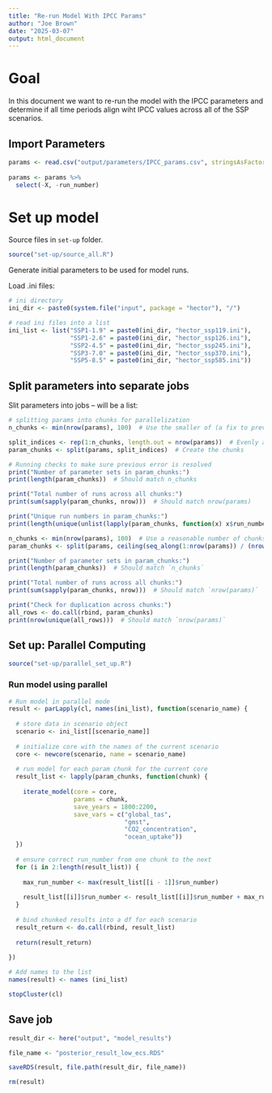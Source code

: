 ```yaml
---
title: "Re-run Model With IPCC Params"
author: "Joe Brown"
date: "2025-03-07"
output: html_document
---
```


# Goal

In this document we want to re-run the model with the IPCC parameters and determine if all time periods align wiht IPCC values across all of the SSP scenarios.

## Import Parameters

```r
params <- read.csv("output/parameters/IPCC_params.csv", stringsAsFactors = F)
  
params <- params %>% 
  select(-X, -run_number)

```

# Set up model

Source files in `set-up` folder.

```r
source("set-up/source_all.R")

```

Generate initial parameters to be used for model runs.

Load .ini files:
```r
# ini directory 
ini_dir <- paste0(system.file("input", package = "hector"), "/")

# read ini files into a list 
ini_list <- list("SSP1-1.9" = paste0(ini_dir, "hector_ssp119.ini"), 
                 "SSP1-2.6" = paste0(ini_dir, "hector_ssp126.ini"), 
                 "SSP2-4.5" = paste0(ini_dir, "hector_ssp245.ini"), 
                 "SSP3-7.0" = paste0(ini_dir, "hector_ssp370.ini"), 
                 "SSP5-8.5" = paste0(ini_dir, "hector_ssp585.ini"))

```

## Split parameters into separate jobs

Slit parameters into jobs -- will be a list:

```r
# splitting params into chunks for parallelization
n_chunks <- min(nrow(params), 100)  # Use the smaller of (a fix to previous error)

split_indices <- rep(1:n_chunks, length.out = nrow(params))  # Evenly assign runs to chunks
param_chunks <- split(params, split_indices)  # Create the chunks

# Running checks to make sure previous error is resolved
print("Number of parameter sets in param_chunks:")
print(length(param_chunks))  # Should match n_chunks

print("Total number of runs across all chunks:")
print(sum(sapply(param_chunks, nrow)))  # Should match nrow(params)

print("Unique run numbers in param_chunks:")
print(length(unique(unlist(lapply(param_chunks, function(x) x$run_number)))))  # Should match nrow(params)
```

```r
n_chunks <- min(nrow(params), 100)  # Use a reasonable number of chunks
param_chunks <- split(params, ceiling(seq_along(1:nrow(params)) / (nrow(params) / n_chunks)))

print("Number of parameter sets in param_chunks:")
print(length(param_chunks))  # Should match `n_chunks`

print("Total number of runs across all chunks:")
print(sum(sapply(param_chunks, nrow)))  # Should match `nrow(params)`

print("Check for duplication across chunks:")
all_rows <- do.call(rbind, param_chunks)
print(nrow(unique(all_rows)))  # Should match `nrow(params)`

```
## Set up: Parallel Computing

```r

source("set-up/parallel_set_up.R")

```

### Run model using parallel

```r
# Run model in parallel mode
result <- parLapply(cl, names(ini_list), function(scenario_name) {
  
  # store data in scenario object
  scenario <- ini_list[[scenario_name]]
  
  # initialize core with the names of the current scenario
  core <- newcore(scenario, name = scenario_name)
  
  # run model for each param chunk for the current core 
  result_list <- lapply(param_chunks, function(chunk) {
    
    iterate_model(core = core, 
                  params = chunk, 
                  save_years = 1800:2200, 
                  save_vars = c("global_tas", 
                                "gmst", 
                                "CO2_concentration", 
                                "ocean_uptake"))
  })
  
  # ensure correct run_number from one chunk to the next
  for (i in 2:length(result_list)) {
    
    max_run_number <- max(result_list[[i - 1]]$run_number)
    
    result_list[[i]]$run_number <- result_list[[i]]$run_number + max_run_number
  }
  
  # bind chunked results into a df for each scenario
  result_return <- do.call(rbind, result_list)
  
  return(result_return)
  
})

# Add names to the list 
names(result) <- names (ini_list)

stopCluster(cl)
```

## Save job

```r
result_dir <- here("output", "model_results")

file_name <- "posterior_result_low_ecs.RDS"

saveRDS(result, file.path(result_dir, file_name))

rm(result)
```
